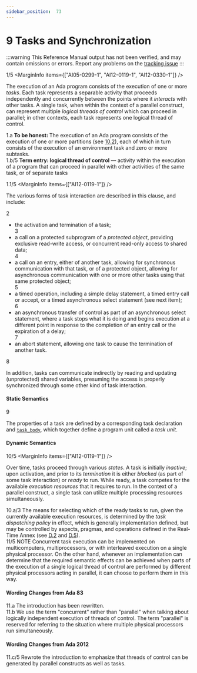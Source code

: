 ```yaml
---
sidebar_position:  73
---
```


# 9 Tasks and Synchronization

:::warning
This Reference Manual output has not been verified,
and may contain omissions or errors.
Report any problems on the [tracking issue](https://github.com/ada-lang-io/ada-lang-io/issues/20)
:::


<MarginText>1/5</MarginText>
<MarginInfo items={["AI05-0299-1", "AI12-0119-1", "AI12-0330-1"]} />
<p>The execution of an Ada program consists of the execution of one or more <em>tasks</em>. Each task represents a separable activity  that proceeds independently and concurrently between the points where it <em>interacts</em> with other tasks. A single task, when within the context of a parallel construct, can represent multiple <em>logical threads of control</em> which can proceed in parallel; in other contexts, each task represents one logical thread of control.  <br /></p>

<AnnotatedOnly>
<MarginText>1.a</MarginText>
<Admonition type="aarm" aarm="note">
<strong>To be honest: </strong>The execution of an Ada program consists of the execution of one or more partitions (see <a href="../AA-10/AA-10.2">10.2</a>), each of which in turn consists of the execution of an environment task and zero or more subtasks. <br /></Admonition>
</AnnotatedOnly>

<AnnotatedOnly>
<MarginText>1.b/5</MarginText>
<Admonition type="aarm" aarm="note">
<strong>Term entry: </strong><strong>logical thread of control</strong> &mdash; activity within the execution of a program that can proceed in parallel with other activities of the same task, or of separate tasks<br /></Admonition>
</AnnotatedOnly>

<MarginText>1.1/5</MarginText>
<MarginInfo items={["AI12-0119-1"]} />
<p>The various forms of task interaction are described in this clause, and include:<br /></p>

<MarginText>2</MarginText>
<ul>
<li>the activation and termination of a task;<br /></li>
<MarginText>3</MarginText>
<li>a call on a protected subprogram of a <em>protected object</em>, providing exclusive read-write access, or concurrent read-only access to shared data;<br /></li>
<MarginText>4</MarginText>
<li>a call on an entry, either of another task, allowing for synchronous communication with that task, or of a protected object, allowing for asynchronous communication with one or more other tasks using that same protected object;<br /></li>
<MarginText>5</MarginText>
<li>a timed operation, including a simple delay statement, a timed entry call or accept, or a timed asynchronous select statement (see next item);<br /></li>
<MarginText>6</MarginText>
<li>an asynchronous transfer of control as part of an asynchronous select statement, where a task stops what it is doing and begins execution at a different point in response to the completion of an entry call or the expiration of a delay;<br /></li>
<MarginText>7</MarginText>
<li>an abort statement, allowing one task to cause the termination of another task. <br /></li>
</ul>
<MarginText>8</MarginText>
<p>In addition, tasks can communicate indirectly by reading and updating (unprotected) shared variables, presuming the access is properly synchronized through some other kind of task interaction.<br /></p>


#### Static Semantics

<MarginText>9</MarginText>
<p>The properties of a task are defined by a corresponding task declaration and <code><a href="../AA-9/AA-9.1#S0248">task_body</a></code>, which together define a program unit called a <em>task unit</em>. <br /></p>


#### Dynamic Semantics

<MarginText>10/5</MarginText>
<MarginInfo items={["AI12-0119-1"]} />
<p>Over time, tasks proceed through various <em>states</em>. A task is initially <em>inactive</em>; upon activation, and prior to its <em>termination</em> it is either <em>blocked</em> (as part of some task interaction) or <em>ready</em> to run. While ready, a task competes for the available <em>execution resources</em> that it requires to run. In the context of a parallel construct, a single task can utilize multiple processing resources simultaneously. <br /></p>

<AnnotatedOnly>
<MarginText>10.a/3</MarginText>
<MarginInfo items={["AI05-0229-1"]} />
<Admonition type="aarm" aarm="discussion">
<strong></strong>The means for selecting which of the ready tasks to run, given the currently available execution resources, is determined by the <em>task dispatching policy</em> in effect, which is generally implementation defined, but may be controlled by aspects, pragmas, and operations defined in the Real-Time Annex (see <a href="../AA-D/AA-D.2">D.2</a> and <a href="../AA-D/AA-D.5">D.5</a>). <br /></Admonition>
</AnnotatedOnly>

<AnnotatedOnly>
<MarginText>11/5</MarginText>
<MarginInfo items={["AI12-0119-1", "AI12-0440-1"]} />
<Admonition type="aarm" aarm="note">
NOTE   Concurrent task execution can  be implemented on multicomputers, multiprocessors, or with interleaved execution on a single physical processor. On the other hand, whenever an implementation can determine that the required semantic effects can be achieved when parts of the execution of a single logical thread of control  are performed by different physical processors acting in parallel, it can  choose to perform them in this way.<br /></Admonition>
</AnnotatedOnly>

<AnnotatedOnly>

#### Wording Changes from Ada 83

</AnnotatedOnly>
<AnnotatedOnly>
<MarginText>11.a</MarginText>
<Admonition type="aarm" aarm="note">
The introduction has been rewritten.<br /></Admonition>
</AnnotatedOnly>

<AnnotatedOnly>
<MarginText>11.b</MarginText>
<Admonition type="aarm" aarm="note">
We use the term "concurrent" rather than "parallel" when talking about logically independent execution of threads of control. The term "parallel" is reserved for referring to the situation where multiple physical processors run simultaneously. <br /></Admonition>
</AnnotatedOnly>

<AnnotatedOnly>

#### Wording Changes from Ada 2012

</AnnotatedOnly>
<AnnotatedOnly>
<MarginText>11.c/5</MarginText>
<MarginInfo items={["AI12-0119-1"]} />
<Admonition type="aarm" aarm="note">
Rewrote the introduction to emphasize that threads of control can be generated by parallel constructs as well as tasks. <br /></Admonition>
</AnnotatedOnly>

